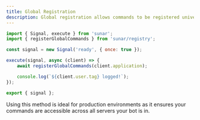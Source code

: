 ```yaml
---
title: Global Registration
description: Global registration allows commands to be registered universally across all servers where the bot is present, simplifying deployment and ensuring consistency in command availability across Discord communities.
---
```


```js title="src/signals/ready.js"
import { Signal, execute } from 'sunar';
import { registerGlobalCommands } from 'sunar/registry';

const signal = new Signal('ready', { once: true });

execute(signal, async (client) => {
	await registerGlobalCommands(client.application);

	console.log(`${client.user.tag} logged!`);
});

export { signal };
```

<Callout>
Using this method is ideal for production environments as it ensures your commands are accessible across all servers your bot is in.
</Callout>